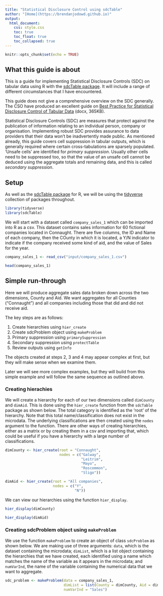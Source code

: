 ```yaml
---
title: "Statistical Disclosure Control using sdcTable"
author: "[Home](https://brendanjodowd.github.io)"
output: 
  html_document:
    css: style.css
    toc: true
    toc_float: true
    toc_collapsed: true
---
```


```r
knitr::opts_chunk$set(echo = TRUE)
```

## What this guide is about

This is a guide for implementing Statistical Disclosure Controls (SDC) on tabular data using R with the [sdcTable package](https://cran.r-project.org/web/packages/sdcTable/vignettes/sdcTable.html). It will include a range of different circumstances that I have encountered. 

This guide does not give a comprehensive overview on the SDC generally. The CSO have produced an excellent guide on [Best Practice for Statistical Disclosure Control of Tabular Data](https://www.cso.ie/en/media/csoie/aboutus-new/dataforresearchers/CSO_Guidance_on_Tabular_SDC.docx) (docx, 365KB).

Statistical Disclosure Controls (SDC) are measures that protect against the publication of information relating to an individual person, company or organisation. Implementing robust SDC provides assurance to data providers that their data won't be inadvertently made public. As mentioned already, this guide covers cell suppression in tabular outputs, which is generally required where certain cross-tabulations are sparsely populated. 'Unsafe cells' are identified for *primary suppression*. Usually other cells need to be suppressed too, so that the value of an unsafe cell cannot be deduced using the aggregate totals and remaining data, and this is called *secondary suppression*. 

## Setup

As well as the [sdcTable package](https://cran.r-project.org/web/packages/sdcTable/vignettes/sdcTable.html) for R, we will be using the [tidyverse](https://tidyverse.tidyverse.org/) collection of packages throughout.

```r
library(tidyverse)
library(sdcTable)
```

We will start with a dataset called `company_sales_1` which can be imported into R as a csv. This dataset contains sales information for 60 fictional companies located in Connaught. There are five columns, the ID and Name of each company, then the COunty in which it is located, a Y/N indicator to indicate if the company received some kind of aid, and the value of Sales for the year.

```r
company_sales_1 <- read_csv("input/company_sales_1.csv")

head(company_sales_1)
```

## Simple run-through

Here we will produce aggregate sales data broken down across the two dimensions, County and Aid. We want aggregates for all Counties ("Connaught") and all companies including those that did and did not receive aid. 

The key steps are as follows:

1. Create hierarchies using `hier_create`
2. Create sdcProblem object using `makeProblem`
3. Primary suppression using `primarySuppression`
4. Secondary suppression using `protectTable`
5. Review outputs using `getInfo`

The objects created at steps 2, 3 and 4 may appear complex at first, but they will make sense when we examine them. 

Later we will see more complex examples, but they will build from this simple example and will follow the same sequence as outlined above. 

### Creating hierachies

We will create a hierarchy for each of our two dimensions called `dimCounty` and `dimAid`. This is done using the `hier_create` function from the `sdcTable` package as shown below. The total category is identified as the 'root' of the hierarchy. Note that this total name/classification does not exist in the microdata. The underlying classifications are then created using the `nodes` argument to the function. There are other ways of creating hierarchies, either as a matrix or by creating them in a csv and importing that, which could be useful if you have a hierarchy with a large number of classifications. 

```r
dimCounty <- hier_create(root = "Connaught",
                         nodes = c("Galway",
                                   "Leitrim",
                                   "Mayo",
                                   "Roscommon",
                                   "Sligo"))

dimAid <- hier_create(root = "All companies",
                      nodes = c("Y",
                                "N"))
```
We can view our hierarchies using the function `hier_display`.

```r
hier_display(dimCounty)

hier_display(dimAid)
```

### Creating sdcProblem object using `makeProblem`

We use the function `makeProblem` to create an object of class `sdcProblem` as shown below. We are making use of three arguments: `data`, which is the dataset containing the microdata; `dimList`, which is a list object containing the hierarchies that we have created, each identified using a name which matches the name of the variable as it appears in the microdata; and `numVarInd`, the name of the variable containing the numerical data that we want to aggregate.


```r
sdc_problem <- makeProblem(data = company_sales_1,
                           dimList = list(County = dimCounty, Aid = dimAid),
                           numVarInd = "Sales")
```
